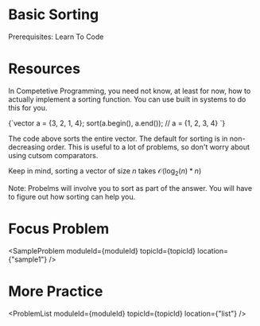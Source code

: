 


<Sidebar moduleId={moduleId} /> 

# Basic Sorting

Prerequisites: Learn To Code

# Resources

<ResourceList moduleId={moduleId} topicId={topicId}/>

In Competetive Programming, you need not know, at least for now, how to actually implement a sorting function. You can 
use built in systems to do this for you. 

<div style={{ transform: 'translateX(150px)' }}>
  <SyntaxHighlighter language="cpp" style={okaidia}>
{`vector<int> a = {3, 2, 1, 4}; 
sort(a.begin(), a.end()); // a = {1, 2, 3, 4}
`}
  </SyntaxHighlighter>
</div>

The code above sorts the entire vector. The default for sorting is in non-decreasing order. This is useful to a lot of
problems, so don't worry about using cutsom comparators. 

Keep in mind, sorting a vector of size $n$ takes $\mathcal{O}(\log_2(n)*n)$

Note: Probelms will involve you to sort as part of the answer. You will have to figure out how sorting can help you. 

# Focus Problem

<SampleProblem  moduleId={moduleId} topicId={topicId} location={"sample1"} /> 

# More Practice 

<ProblemList  moduleId={moduleId} topicId={topicId} location={"list"} /> 

<TopicProgress moduleId={moduleId} topicId={topicId} />



